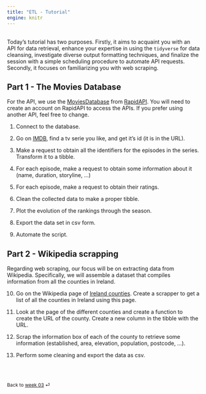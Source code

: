 ```yaml
---
title: "ETL - Tutorial"
engine: knitr
---
```


<br>
Today's tutorial has two purposes. Firstly, it aims to acquaint you with an API for data retrieval, enhance your expertise in using the `tidyverse` for data cleansing, investigate diverse output formatting techniques, and finalize the session with a simple scheduling procedure to automate API requests. Secondly, it focuses on familiarizing you with web scraping.

## Part 1 - The Movies Database

For the API, we use the [MoviesDatabase](https://rapidapi.com/SAdrian/api/moviesdatabase/details) from [RapidAPI](https://rapidapi.com/hub). You will need to create an account on RapidAPI to access the APIs. If you prefer using another API, feel free to change.

1. Connect to the database.

2. Go on [IMDB](https://www.imdb.com), find a tv serie you like, and get it's id (it is in the URL).

3. Make a request to obtain all the identifiers for the episodes in the series. Transform it to a tibble.

4. For each episode, make a request to obtain some information about it (name, duration, storyline, ...)

5. For each episode, make a request to obtain their ratings.

6. Clean the collected data to make a proper tibble.

7. Plot the evolution of the rankings through the season.

8. Export the data set in csv form.

9. Automate the script.


## Part 2 - Wikipedia scrapping

Regarding web scraping, our focus will be on extracting data from Wikipedia. Specifically, we will assemble a dataset that compiles information from all the counties in Ireland.

10. Go on the Wikipedia page of [Ireland counties](https://en.wikipedia.org/wiki/Counties_of_Ireland). Create a scrapper to get a list of all the counties in Ireland using this page.

11. Look at the page of the different counties and create a function to create the URL of the county. Create a new column in the tibble with the URL.

12. Scrap the information box of each of the county to retrieve some information (established, area, elevation, population, postcode, ...).

13. Perform some cleaning and export the data as csv.


<br><br>

::: {style="font-size: 0.875em;"}
Back to [week 03](/weeks/week-3.qmd) ⏎
:::
